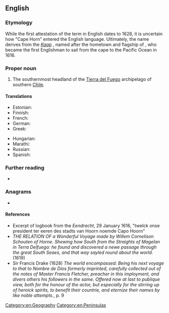 ==English==

===Etymology===
While the first attestation of the term in English dates to 1628, it is uncertain how "Cape Horn" entered the English language.
Ultimately, the name derives from the {{etyl|nl}} ''[[kaap|Kaap]] {{w|Hoorn}}'', named after the hometown and flagship of {{w|Willem Schouten}}, who became the first Englishman to sail from the cape to the Pacific Ocean in 1616.

===Proper noun===
{{en-proper noun|head=[[cape|Cape]] [[horn|Horn]]}}

# The southernmost headland of the [[Tierra del Fuego]] archipelago of southern [[Chile]].

====Translations====
{{trans-top|southernmost headland of Tierra del Fuego}}
* Estonian: {{t|et|Hoorni neem}}
* Finnish: {{t+|fi|Kap Horn}}
* French: {{t+|fr|Cap Horn|m}}
* German: {{t|de|Kap Hoorn|n}}
* Greek: {{t|el|Ακρωτήριο Χορν|n}}
{{trans-mid}}
* Hungarian: {{t|hu|Horn-fok}}
* Marathi: {{t|mr|केप हॉर्न|tr=kepa hǒrna|sc=Deva}}
* Russian: {{t|ru|мыс Горн|m}}
* Spanish: {{t|es|Cabo de Hornos|m}}
{{trans-bottom}}

===Further reading===
* {{pedia}}

===Anagrams===
* {{anagrams|en|canephor|car phone|carphone|chaperon}}

[[Category:en:Geography]]
[[Category:en:Peninsulas]]

====References====
* Excerpt of logbook from the ''Eendracht'', 29 January 1616, "twelck onse president ter eeren des stadts van Hoorn noemde Capo Hoorn"
* ''THE RELATION OF a Wonderful Voyage made by Willem Cornelison Schouten of Horne. Shewing how South from the Straights of Magelan in Terra Delfuego: he found and discovered a newe passage through the great South Seaes, and that way sayled round about the world.'' (1619)
* Sir Francis Drake (1628) ''The world encompassed: Being his next voyage to that to Nombre de Dios formerly imprinted, carefully collected out of the notes of Master Francis Fletcher, preacher in this imployment, and divers others his followers in the same. Offered now at last to publique view, both for the honour of the actor, but especially for the stirring up of heroick spirits, to benefit their countrie, and eternize their names by like noble attempts.'', p. 9